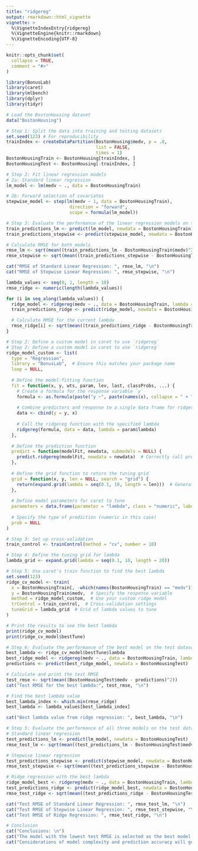 ```yaml
---
title: "ridgereg"
output: rmarkdown::html_vignette
vignette: >
  %\VignetteIndexEntry{ridgereg}
  %\VignetteEngine{knitr::rmarkdown}
  %\VignetteEncoding{UTF-8}
---
```


```r
knitr::opts_chunk$set(
  collapse = TRUE,
  comment = "#>"
)
```

```r
library(BonusLab)
library(caret)
library(mlbench)
library(dplyr)
library(tidyr)

# Load the BostonHousing dataset
data("BostonHousing")
```

```r
# Step 1: Split the data into training and testing datasets
set.seed(123) # For reproducibility
trainIndex <- createDataPartition(BostonHousing$medv, p = .8, 
                                  list = FALSE, 
                                  times = 1)
BostonHousingTrain <- BostonHousing[trainIndex, ]
BostonHousingTest <- BostonHousing[-trainIndex, ]
```

```r
# Step 2: Fit linear regression models
# 2a: Standard linear regression
lm_model <- lm(medv ~ ., data = BostonHousingTrain)

# 2b: Forward selection of covariates
stepwise_model <- step(lm(medv ~ 1, data = BostonHousingTrain), 
                        direction = "forward", 
                        scope = formula(lm_model))
```

```r
# Step 3: Evaluate the performance of the linear regression models on the training dataset
train_predictions_lm <- predict(lm_model, newdata = BostonHousingTrain)
train_predictions_stepwise <- predict(stepwise_model, newdata = BostonHousingTrain)

# Calculate RMSE for both models
rmse_lm <- sqrt(mean((train_predictions_lm - BostonHousingTrain$medv)^2))
rmse_stepwise <- sqrt(mean((train_predictions_stepwise - BostonHousingTrain$medv)^2))

cat("RMSE of Standard Linear Regression: ", rmse_lm, "\n")
cat("RMSE of Stepwise Linear Regression: ", rmse_stepwise, "\n")
```


```r
lambda_values <- seq(0, 1, length = 10)
rmse_ridge <- numeric(length(lambda_values))

for (i in seq_along(lambda_values)) {
  ridge_model <- ridgereg(medv ~ ., data = BostonHousingTrain, lambda = lambda_values[i])
  train_predictions_ridge <- predict(ridge_model, newdata = BostonHousingTrain)

  # Calculate RMSE for the current lambda
  rmse_ridge[i] <- sqrt(mean((train_predictions_ridge - BostonHousingTrain$medv)^2))
}
```

```r
# Step 2: Define a custom model in caret to use `ridgereg`
# Step 2: Define a custom model in caret to use `ridgereg`
ridge_model_custom <- list(
  type = "Regression",
  library = "BonusLab",  # Ensure this matches your package name
  loop = NULL,
  
  # Define the model-fitting function
  fit = function(x, y, wts, param, lev, last, classProbs, ...) {
    # Create a formula for the response variable `y`
    formula <- as.formula(paste("y ~", paste(names(x), collapse = " + ")))
    
    # Combine predictors and response to a single data frame for ridgereg
    data <- cbind(y = y, x)
    
    # Call the ridgereg function with the specified lambda
    ridgereg(formula, data = data, lambda = param$lambda)
  },
  
  # Define the prediction function
  predict = function(modelFit, newdata, submodels = NULL) {
    predict.ridgereg(modelFit, newdata = newdata)  # Correctly call predict for the ridgereg model
  },
  
  # Define the grid function to return the tuning grid
  grid = function(x, y, len = NULL, search = "grid") {
    return(expand.grid(lambda = seq(0.1, 10, length = len)))  # Generate the grid based on len
  },
  
  # Define model parameters for caret to tune
  parameters = data.frame(parameter = "lambda", class = "numeric", label = "Ridge Penalty"),
  
  # Specify the type of prediction (numeric in this case)
  prob = NULL
)
```


```r
# Step 3: Set up cross-validation
train_control <- trainControl(method = "cv", number = 10)

# Step 4: Define the tuning grid for lambda
lambda_grid <- expand.grid(lambda = seq(0.1, 10, length = 20))

# Step 5: Use caret's train function to find the best lambda
set.seed(123)
ridge_cv_model <- train(
  x = BostonHousingTrain[, -which(names(BostonHousingTrain) == "medv")],  # Exclude response variable
  y = BostonHousingTrain$medv,  # Specify the response variable
  method = ridge_model_custom,  # Use your custom ridge model
  trControl = train_control,  # Cross-validation settings
  tuneGrid = lambda_grid  # Grid of lambda values to tune
)

# Print the results to see the best lambda
print(ridge_cv_model)
print(ridge_cv_model$bestTune)

# Step 6: Evaluate the performance of the best model on the test dataset
best_lambda <- ridge_cv_model$bestTune$lambda
best_ridge_model <- ridgereg(medv ~ ., data = BostonHousingTrain, lambda = best_lambda)
predictions <- predict(best_ridge_model, newdata = BostonHousingTest)

# Calculate and print the test RMSE
test_rmse <- sqrt(mean((BostonHousingTest$medv - predictions)^2))
cat("Test RMSE for the best lambda:", test_rmse, "\n")
```


```r
# Find the best lambda value
best_lambda_index <- which.min(rmse_ridge)
best_lambda <- lambda_values[best_lambda_index]

cat("Best lambda value from ridge regression: ", best_lambda, "\n")
```

```r
# Step 5: Evaluate the performance of all three models on the test dataset
# Standard linear regression
test_predictions_lm <- predict(lm_model, newdata = BostonHousingTest)
rmse_test_lm <- sqrt(mean((test_predictions_lm - BostonHousingTest$medv)^2))

# Stepwise linear regression
test_predictions_stepwise <- predict(stepwise_model, newdata = BostonHousingTest)
rmse_test_stepwise <- sqrt(mean((test_predictions_stepwise - BostonHousingTest$medv)^2))

# Ridge regression with the best lambda
ridge_model_best <- ridgereg(medv ~ ., data = BostonHousingTrain, lambda = best_lambda)
test_predictions_ridge <- predict(ridge_model_best, newdata = BostonHousingTest)
rmse_test_ridge <- sqrt(mean((test_predictions_ridge - BostonHousingTest$medv)^2))

cat("Test RMSE of Standard Linear Regression: ", rmse_test_lm, "\n")
cat("Test RMSE of Stepwise Linear Regression: ", rmse_test_stepwise, "\n")
cat("Test RMSE of Ridge Regression: ", rmse_test_ridge, "\n")

# Conclusion
cat("Conclusions: \n")
cat("The model with the lowest test RMSE is selected as the best model for prediction on the BostonHousing dataset. \n")
cat("Considerations of model complexity and prediction accuracy will guide the choice of model in practice. \n")
```

